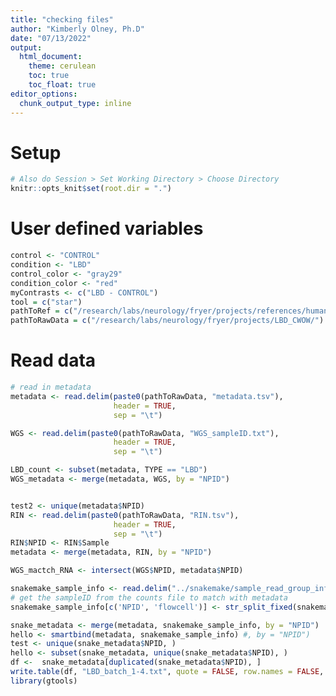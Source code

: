 ```yaml
---
title: "checking files"
author: "Kimberly Olney, Ph.D"
date: "07/13/2022"
output:
  html_document:
    theme: cerulean
    toc: true
    toc_float: true
editor_options: 
  chunk_output_type: inline
---
```


# Setup
```r
# Also do Session > Set Working Directory > Choose Directory
knitr::opts_knit$set(root.dir = ".")
```


# User defined variables
```r
control <- "CONTROL"
condition <- "LBD"
control_color <- "gray29"
condition_color <- "red"
myContrasts <- c("LBD - CONTROL")
tool = c("star")
pathToRef = c("/research/labs/neurology/fryer/projects/references/human/")
pathToRawData = c("/research/labs/neurology/fryer/projects/LBD_CWOW/")
```

# Read data
```r
# read in metadata
metadata <- read.delim(paste0(pathToRawData, "metadata.tsv"), 
                       header = TRUE,
                       sep = "\t")

WGS <- read.delim(paste0(pathToRawData, "WGS_sampleID.txt"), 
                       header = TRUE,
                       sep = "\t")

LBD_count <- subset(metadata, TYPE == "LBD")
WGS_metadata <- merge(metadata, WGS, by = "NPID")


test2 <- unique(metadata$NPID)
RIN <- read.delim(paste0(pathToRawData, "RIN.tsv"), 
                       header = TRUE,
                       sep = "\t")
RIN$NPID <- RIN$Sample
metadata <- merge(metadata, RIN, by = "NPID")

WGS_mactch_RNA <- intersect(WGS$NPID, metadata$NPID)
```

```r
snakemake_sample_info <- read.delim("../snakemake/sample_read_group_info.txt", header = FALSE)
# get the sampleID from the counts file to match with metadata
snakemake_sample_info[c('NPID', 'flowcell')] <- str_split_fixed(snakemake_sample_info$V1, '.FC', 2)

snake_metadata <- merge(metadata, snakemake_sample_info, by = "NPID")
hello <- smartbind(metadata, snakemake_sample_info) #, by = "NPID")
test <- unique(snake_metadata$NPID, )
hello <- subset(snake_metadata, unique(snake_metadata$NPID), )
df <-  snake_metadata[duplicated(snake_metadata$NPID), ]
write.table(df, "LBD_batch_1-4.txt", quote = FALSE, row.names = FALSE, sep = "\t")
library(gtools)
```
